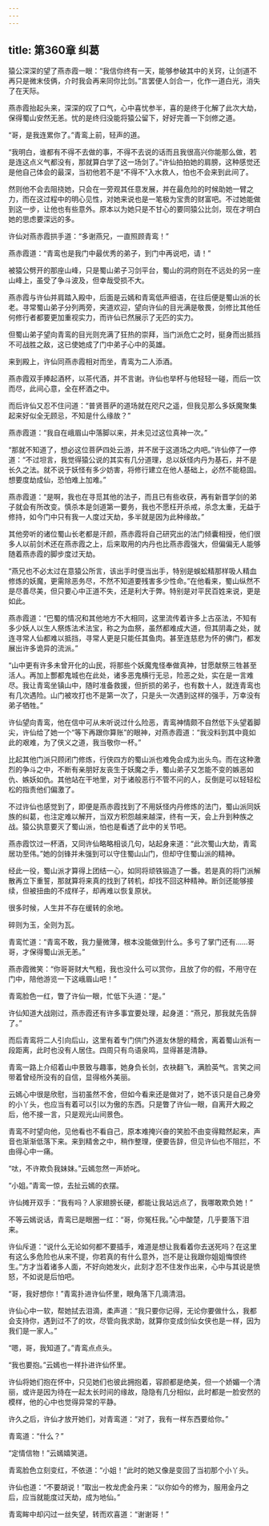 ```yaml
---
---
---
```

title: 第360章 纠葛
---





猿公深深的望了燕赤霞一眼：“我信你终有一天，能够参破其中的关窍，让剑道不再只是微末伎俩，介时我会再来同你比剑。”言罢便人剑合一，化作一道白光，消失了在天际。

燕赤霞抬起头来，深深的叹了口气，心中喜忧参半，喜的是终于化解了此次大劫，保得蜀山安然无恙。忧的是终归没能将猿公留下，好好完善一下剑修之道。

“哥，是我连累你了。”青鸾上前，轻声的道。

“我明白，谁都有不得不去做的事，不得不去说的话而且我很高兴你能那么做，若是连这点义气都没有，那就算白学了这一场剑了。”许仙拍拍她的肩膀，这种感觉还是他自己体会的最深，当初他若不是“不得不”入水救人，怕也不会来到此间了。

然则他不会去阻挠她，只会在一旁观其任意发展，并在最危险的时候助她一臂之力，而在这过程中的明心见性，对她来说也是一笔极为宝贵的财富吧。不过她能做到这一步，让他也有些意外。原本以为她只是不甘心的要同猿公比剑，现在才明白她的思虑要深远的多。

许仙对燕赤霞拱手道：“多谢燕兄，一直照顾青鸾！”

燕赤霞道：“青鸾也是我门中最优秀的弟子，到门中再说吧，请！”

被猿公劈开的那座山峰，只是蜀山弟子习剑平台，蜀山的洞府则在不远处的另一座山峰上，虽受了争斗波及，但幸哉受损不大。

燕赤霞与许仙并肩踏入殿中，后面是云嫣和青鸾低声细语，在往后便是蜀山派的长老。寻常蜀山弟子分列两旁，夹道欢迎，望向许仙的目光满是敬畏，剑修比其他任何修行者都要更加重视实力，而许仙已然展示了无匹的实力。

但蜀山弟子望向青鸾的目光则充满了狂热的崇拜，当门派危亡之时，挺身而出抵挡不可战胜之敌，这已使她成了门中弟子心中的英雄。

来到殿上，许仙同燕赤霞相对而坐，青鸾为二人添酒。

燕赤霞双手捧起酒杯，以茶代酒，并不言谢。许仙也举杯与他轻轻一碰，而后一饮而尽，此间心意，全在杯酒之中。

而后许仙又忍不住问道：“普贤菩萨的道场就在咫尺之遥，但我见那么多妖魔聚集起来好似全无顾忌，不知是什么缘故？”

燕赤霞道：“我自在峨眉山中落脚以来，并未见过这位真神一次。”

“那就不知道了，想必这位菩萨四处云游，并不居于这道场之内吧。”许仙停了一停道：“不过坦言，我觉得猿公说的其实有几分道理，总以妖怪内丹为基石，并不是长久之法。就不说于妖怪有多少妨害，将修行建立在他人基础上，必然不能稳固。想要度劫成仙，恐怕难上加难。”

燕赤霞道：“是啊，我也在寻觅其他的法子，而且已有些收获，再有新晋学剑的弟子就会有所改变。慎杀本是剑道第一要务，我也不愿枉开杀戒，杀念太重，无益于修持，如今门中只有我一人度过天劫，多半就是因为此种缘故。”

其他旁听的诸位蜀山长老都是汗颜，燕赤霞将自己研究出的法门倾囊相授，他们很多人以前剑术还在燕赤霞之上，后来取用的内丹也比燕赤霞强大，但偏偏无人能够随着燕赤霞的脚步度过天劫。

“燕兄也不必太过在意猿公所言，该出手时便当出手，特别是蜈蚣精那样吸人精血修炼的妖魔，更需除恶务尽，不然不知道要残害多少性命。”在他看来，蜀山纵然不是尽善尽美，但只要心中正道不失，还是利大于弊。特别是对平民百姓来说，更是如此。

燕赤霞道：“巴蜀的情况和其他地方不大相同，这里流传着许多上古巫法，不知有多少妖人以生人祭炼法术法宝，称之为血祭，虽然都难成大道，但其阴毒之处，就连寻常人仙都难以抵挡，寻常人更是只能任其鱼肉。甚至连慈悲为怀的佛门，都发展出许多诡异的流派。”

“山中更有许多未曾开化的山民，将那些个妖魔鬼怪奉做真神，甘愿献祭三牲甚至活人。再加上酆都鬼城也在此处，诸多恶鬼横行无忌，险恶之处，实在是一言难尽。我让青鸾坐镇山中，随时准备救援，但折损的弟子，也有数十人，就连青鸾也有几次遇险。山门被攻打也不是第一次了，只是头一次遇到这样的强手，万幸没有弟子牺牲。”

许仙望向青鸾，他在信中可从未听说过什么险恶，青鸾神情颇不自然低下头望着脚尖，许仙给了她一个“等下再跟你算账”的眼神，对燕赤霞道：“我没料到其中竟如此的艰难，为了侠义之道，我当敬你一杯。”

比起其他门派只顾闭门修炼，行侠四方的蜀山派也难免会成为出头鸟。而在这种激烈的争斗之中，不断有亲朋好友丧生于妖魔之手，蜀山弟子又怎能不变的嫉恶如仇、嫉妖如仇。其他站在干地里，对于诸般恶行不管不问的人，反倒是可以轻轻松松的指责他们偏激了。

不过许仙也感觉到了，即便是燕赤霞找到了不用妖怪内丹修炼的法门，蜀山派同妖族的纠葛，也注定难以解开，当双方积怨越来越深，终有一天，会上升到种族之战。猿公执意要灭了蜀山派，怕也是看透了此中的关节吧。

燕赤霞饮过一杯酒，又同许仙略略相谈几句，站起身来道：“此次蜀山大劫，青鸾居功至伟。”她的剑锋并未强到可以守住蜀山山门，但却守住蜀山派的精神。

经此一役，蜀山派才算得上团结一心，如同将顽铁锻造了一番。若是真的将门派解散再立下重誓，那就算将来真的找到了转机，却找不回这种精神。断剑还能够接续，但被扭曲的不成样子，却再难以恢复原状。

很多时候，人生并不存在缓转的余地。

碎则为玉，全则为瓦。

青鸾忙道：“青鸾不敢，我力量微薄，根本没能做到什么。多亏了掌门还有……哥哥，才保得蜀山派无恙。”

燕赤霞微笑：“你哥哥财大气粗，我也没什么可以赏你，且放了你的假，不用守在门中，陪他游览一下这峨眉山吧！”

青鸾脸色一红，瞥了许仙一眼，忙低下头道：“是。”

许仙知道大战刚过，燕赤霞还有许多事宜要处理，起身道：“燕兄，那我就先告辞了。”

而后青鸾将二人引向后山，这里有着专门供门外道友休憩的精舍，离着蜀山派有一段距离，此时也没有人居住。四周只有鸟语泉鸣，显得甚是清静。

青鸾一路上介绍着山中景致与趣事，她身负长剑，衣袂翻飞，满脸英气。言笑之间带着曾经所没有的自信，显得格外美丽。

云嫣心中很是欣慰，当初虽然不舍，但如今看来还是做对了，她不该只是自己身旁的小丫头，也应当有着可以引以为傲的东西。只是瞥了许仙一眼，自离开大殿之后，他不接一言，只是观光山间景色。

青鸾不时望向他，见他看也不看自己，原本难掩兴奋的笑脸不由变得黯然起来，声音也渐渐低落下来。来到精舍之中，稍作整理，便要告辞，但见许仙也不阻拦，不由得心中一痛。

“呔，不许欺负我妹妹。”云嫣忽然一声娇叱。

“小姐。”青鸾一惊，去扯云嫣的衣摆。

许仙摊开双手：“我有吗？人家翅膀长硬，都能让我站远点了，我哪敢欺负她！”

不等云嫣说话，青鸾已是眼圈一红：“哥，你冤枉我。”心中酸楚，几乎要落下泪来。

许仙斥道：“说什么无论如何都不要插手，难道是想让我看着你去送死吗？在这里有这么多危险也从来不提，你若真的有什么意外，岂不是让我跟你姐姐悔恨终生。”方才当着诸多人面，不好向她发火，此刻才忍不住发作出来，心中与其说是愤怒，不如说是后怕吧。

“哥，我好想你！”青鸾扑进许仙怀里，眼角落下几滴清泪。

许仙心中一软，帮她拭去泪滴，柔声道：“我只要你记得，无论你要做什么，我都会支持你，遇到过不了的坎，尽管向我求助，就算你变成剑仙女侠也是一样，因为我们是一家人。”

“嗯，哥，我知道了。”青鸾点点头。

“我也要抱。”云嫣也一样扑进许仙怀里。

许仙将她们抱在怀中，只见她们也彼此拥抱着，容颜都是绝美，但一个娇媚一个清丽，或许是因为待在一起太长时间的缘故，隐隐有几分相似，此时都是一脸安然的模样，他的心中也觉得异常的平静。

许久之后，许仙才放开她们，对青鸾道：“对了，我有一样东西要给你。”

青鸾道：“什么？”

“定情信物！”云嫣嬉笑道。

青鸾脸色立刻变红，不依道：“小姐！”此时的她又像是变回了当初那个小丫头。

许仙也道：“不要胡说！”取出一枚龙虎金丹来：“以你如今的修为，服用金丹之后，应当就能度过天劫，成为地仙。”

青鸾眸中却闪过一丝失望，转而欢喜道：“谢谢哥！”